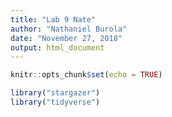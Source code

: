 ```yaml
---
title: "Lab 9 Nate"
author: "Nathaniel Burola"
date: "November 27, 2018"
output: html_document
---
```


```r
knitr::opts_chunk$set(echo = TRUE)
```

```r
library("stargazer")
library("tidyverse")
```

